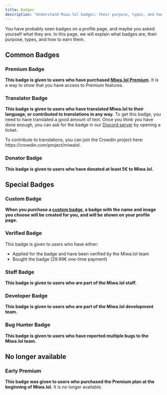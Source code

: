 ```yaml
---
title: Badges
description: "Understand Miwa.lol badges: their purpose, types, and how to earn them."
---
```



You have probably seen badges on a profile page, and maybe you asked yourself what they are.
In this page, we will explain what badges are, their purpose, types, and how to earn them.

## Common Badges

### Premium Badge

**This badge is given to users who have purchased [Miwa.lol Premium](/getting-started/pricing).**
It is a way to show that you have access to Premium features.

### Translator Badge

**This badge is given to users who have translated Miwa.lol to their language, or contributed to translations in any way.**
To get this badge, you need to have translated a good amount of text. Once you think you have done enough, you can ask for the badge in our [Discord server](https://discord.gg/miwa) by opening a ticket.

<Aside type="tip">
  To contribute to translations, you can join the Crowdin project here: https://crowdin.com/project/miwalol.
</Aside>

### Donator Badge

**This badge is given to users who have donated at least 5€ to Miwa.lol.**

## Special Badges

### Custom Badge

**When you purchase a [custom badge](https://miwa.lol/pricing#discover-more), a badge with the name and image you choose will be created for you, and will be shown on your profile page.**

### Verified Badge

This badge is given to users who have either:
- Applied for the badge and have been verified by the Miwa.lol team
- Bought the badge (29.99€ one-time payment)

<LinkCard
  title="Learn more about the Verified Badge" href="/how-to/verified-badge/"
  description="Find out how to apply for or purchase the Verified Badge on Miwa.lol."
/>

### Staff Badge

**This badge is given to users who are part of the Miwa.lol staff.**

### Developer Badge

**This badge is given to users who are part of the Miwa.lol development team.**

### Bug Hunter Badge

**This badge is given to users who have reported multiple bugs to the Miwa.lol team.**

<LinkCard
  title="Learn more about the Bug Hunter Badge" href="/how-to/bug-hunter-badge/"
  description="Find out how to earn the Bug Hunter Badge on Miwa.lol."
/>

## No longer available

### Early Premium

**This badge was given to users who purchased the Premium plan at the beginning of Miwa.lol.** It is no longer available.